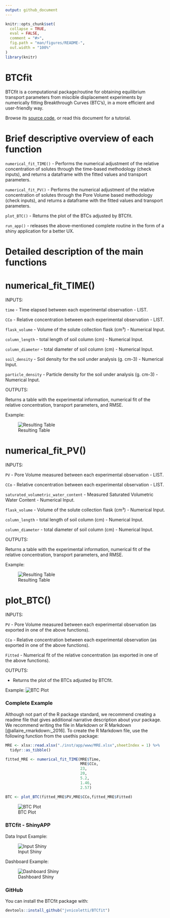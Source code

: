 ```yaml
---
output: github_document
---
```


<!-- README.md is generated from README.Rmd. Please edit that file -->

```r
knitr::opts_chunk$set(
  collapse = TRUE,
  eval = FALSE,
  comment = "#>",
  fig.path = "man/figures/README-",
  out.width = "100%"
)
library(knitr)
```

# BTCfit

BTCfit is a computational package/routine for obtaining equilibrium transport parameters from miscible displacement experiments by numerically fitting Breakthrough Curves (BTC's), in a more efficient and user-friendly way.

Browse its [source code](https://github.com/jvnicoletti/BTCfit), or read this document for a tutorial.

# Brief descriptive overview of each function

`numerical_fit_TIME()` - Performs the numerical adjustment of the relative concentration of solutes through the time-based methodology (check inputs), and returns a dataframe with the fitted values and transport parameters.

`numerical_fit_PV()` - Performs the numerical adjustment of the relative concentration of solutes through the Pore Volume based methodology (check inputs), and returns a dataframe with the fitted values and transport parameters.

`plot_BTC()` - Returns the plot of the BTCs adjusted by BTCfit.

`run_app()` - releases the above-mentioned complete routine in the form of a shiny application for a better UX.


# Detailed description of the main functions

# numerical_fit_TIME()

INPUTS:

`time` - Time elapsed between each experimental observation - LIST.

`CCo` - Relative concentration between each experimental observation - LIST.

`flask_volume` - Volume of the solute collection flask (cm³) - Numerical Input.

`column_length` - total length of soil column (cm) - Numerical Input.

`column_diameter` - total diameter of soil column (cm) - Numerical Input.

`soil_density` - Soil density for the soil under analysis (g. cm-3) - Numerical Input.

`particle_density` - Particle density for the soil under analysis (g. cm-3) - Numerical Input.

OUTPUTS:

Returns a table with the experimental information, numerical fit of the relative concentration, transport parameters, and RMSE. 

Example:

  ![Resulting Table](man/figures/README-fit_time_example.PNG)


# numerical_fit_PV()

INPUTS:

`PV` - Pore Volume measured between each experimental observation - LIST.

`CCo` - Relative concentration between each experimental observation - LIST.

`saturated_volumetric_water_content` - Measured Saturated Volumetric Water Content - Numerical Input.

`flask_volume` - Volume of the solute collection flask (cm³) - Numerical Input.

`column_length` - total length of soil column (cm) - Numerical Input.

`column_diameter` - total diameter of soil column (cm) - Numerical Input.

OUTPUTS:

Returns a table with the experimental information, numerical fit of the relative concentration, transport parameters, and RMSE. 

Example:

  ![Resulting Table](man/figures/README-fit_time_example.PNG)
  



# plot_BTC()

INPUTS:

`PV` - Pore Volume measured between each experimental observation (as exported in one of the above functions).

`CCo` - Relative concentration between each experimental observation (as exported in one of the above functions).

`Fitted` - Numerical fit of the relative concentration (as exported in one of the above functions).

OUTPUTS:

 - Returns the plot of the BTCs adjusted by BTCfit.
 
 Example:
  ![BTC Plot](man/figures/README-BTC_Plot-2021-09-08.png)


### Complete Example

Although not part of the R package standard, we recommend creating a readme file that gives additional narrative description about your package. We recommend writing the file in Markdown or R Markdown [@allaire_rmarkdown:_2016]. To create the R Markdown file, use the following function from the usethis package:

```r
MRE <- xlsx::read.xlsx("./inst/app/www/MRE.xlsx",sheetIndex = 1) %>% 
  tidyr::as_tibble()

fitted_MRE <- numerical_fit_TIME(MRE$Time,
                                 MRE$CCo,
                                 23,
                                 20,
                                 5.2,
                                 1.46,
                                 2.57)

BTC <- plot_BTC(fitted_MRE$PV,MRE$CCo,fitted_MRE$Fitted)

```

![BTC Plot](man/figures/README-BTC_Plot-2021-09-08.png)
 


### BTCfit - ShinyAPP

 Data Input Example:
 
 ![Input Shiny](man/figures/README-input_shiny.png)

 Dashboard Example:
 
 ![Dashboard Shiny](man/figures/README-dash_shiny.png) 

### GitHub

You can install the BTCfit package with:

```r
devtools::install_github("jvnicoletti/BTCfit")
```


